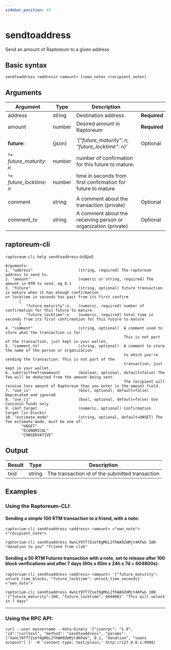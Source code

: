 ---
sidebar_position: 43
---

# sendtoaddress

Send an amount of Raptoreum to a given address

## Basic syntax

`sendtoaddress <address> <amount> [<own_note> <recipient_note>]`

## Arguments

| Argument               | Type   | Description                                                    |              |
| ---------------------- | ------ | -------------------------------------------------------------- | ------------ |
| address                | string | Destination address                                            | **Required** |
| amount                 | number | Desired amount in Raptoreum                                    | **Required** |
|                        |        |                                                                |              |
| **future:**            | {json} | _'{"future_maturity": n, "future_locktime": n}'_               | Optional     |
| _↳ future_maturity: n_ | number | number of confirmation for this future to mature.              |              |
| _↳ future_locktime: n_ | number | time in seconds from first confirmation for future to mature   |              |
|                        |        |                                                                |              |
| comment                | string | A comment about the transaction (private)                      | Optional     |
| comment_to             | string | A comment about the receiving person or organization (private) | Optional     |

## raptoreum-cli 
`raptoreum-cli help sendtoaddress` output:

```text
Arguments:
1. "address"                    (string, required) The raptoreum address to send to.
2. "amount"                     (numeric or string, required) The amount in RTM to send. eg 0.1
3. "future"                     (string, optional) future transaction is mature when it has enough confirmation                                                      or locktime in seconds has past from its first confirm
      {
         "future_maturity":n,   (numeric, required) number of confirmation for this future to mature.
         "future_locktime":n    (numeric, required) total time in seconds from its first confirmation for this future to mature
      }
4. "comment"                    (string, optional)  A comment used to store what the transaction is for.
                                                    This is not part of the transaction, just kept in your wallet.
5. "comment_to"                 (string, optional)  A comment to store the name of the person or organization
                                                    to which you're sending the transaction. This is not part of the
                                                    transaction, just kept in your wallet.
6. subtractfeefromamount        (boolean, optional, default=false) The fee will be deducted from the amount being sent.
                                                    The recipient will receive less amount of Raptoreum than you enter in the amount field.
7. "use_is"                     (bool, optional, default=false) Deprecated and ignored
8. "use_cj"                     (bool, optional, default=false) Use CoinJoin funds only
9. conf_target                  (numeric, optional) Confirmation target (in blocks)
10. "estimate_mode"             (string, optional, default=UNSET) The fee estimate mode, must be one of:
       "UNSET"
       "ECONOMICAL"
       "CONSERVATIVE"
```

## Output

| Result | Type   | Description                                     |
| ------ | ------ | ----------------------------------------------- |
| txid   | string | The transaction id of the submitted transaction |

## Examples

### Using the Raptoreum-CLI:

#### Sending a simple 100 RTM transaction to a friend, with a note:

`raptorium-cli sendtoaddress <address> <amount> <"own_note"> <"recipient_note">`

`raptorium-cli sendtoaddress XwnLY9Tf7Zsef8gMGL2fhWA9ZmMjt4KPwG 100 "donation to you" "friend from club"`

#### Sending a 50 RTM Futures transaction with a note, set to release after 100 block verifications and after 7 days (60s x 60m x 24h x 7d = 604800s):

`raptorium-cli sendtoaddress <address> <amount> '{"future_maturity": unlock_time_blocks, "future_locktime": unlock_time_seconds}' <"own_note">`

`raptorium-cli sendtoaddress XwnLY9Tf7Zsef8gMGL2fhWA9ZmMjt4KPwG 100 '{"future_maturity":100, "future_locktime": 604800}' "This will unlock in 7 days"`

---

### Using the RPC API:

`curl --user myusername --data-binary '{"jsonrpc": "1.0", "id":"curltest", "method": "sendtoaddress", "params": ["XwnLY9Tf7Zsef8gMGL2fhWA9ZmMjt4KPwG", 0.1, "donation", "seans outpost"] }' -H 'content-type: text/plain;' http://127.0.0.1:9998/`
